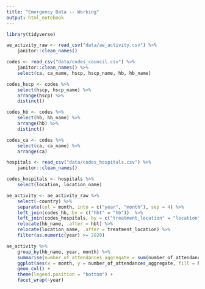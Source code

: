 ```yaml
---
title: "Emergency Data -- Working"
output: html_notebook
---
```


```r
library(tidyverse)
```

```r
ae_activity_raw <- read_csv("data/ae_activity.csv") %>% 
    janitor::clean_names()

codes <- read_csv("data/codes_council.csv") %>% 
    janitor::clean_names() %>% 
    select(ca, ca_name, hscp, hscp_name, hb, hb_name)

codes_hscp <- codes %>% 
    select(hscp, hscp_name) %>% 
    arrange(hscp) %>% 
    distinct()

codes_hb <- codes %>% 
    select(hb, hb_name) %>% 
    arrange(hb) %>% 
    distinct()

codes_ca <- codes %>% 
    select(ca, ca_name) %>% 
    arrange(ca)

hospitals <- read_csv("data/codes_hospitals.csv") %>% 
    janitor::clean_names()

codes_hospitals <- hospitals %>% 
    select(location, location_name)
```

```r
ae_activity <- ae_activity_raw %>% 
    select(-country) %>% 
    separate(col = month, into = c("year", "month"), sep = 4) %>% 
    left_join(codes_hb, by = c("hbt" = "hb"))  %>% 
    left_join(codes_hospitals, by = c("treatment_location" = "location")) %>% 
    relocate(hb_name, .after = hbt) %>% 
    relocate(location_name, .after = treatment_location) %>%
    filter(as.numeric(year) >= 2020)
```

```r
ae_activity %>% 
    group_by(hb_name, year, month) %>% 
    summarise(number_of_attendances_aggregate = sum(number_of_attendances_aggregate), .groups = "drop") %>% 
    ggplot(aes(x = month, y = number_of_attendances_aggregate, fill = hb_name)) +
    geom_col() +
    theme(legend.position = "bottom") +
    facet_wrap(~year)
```




